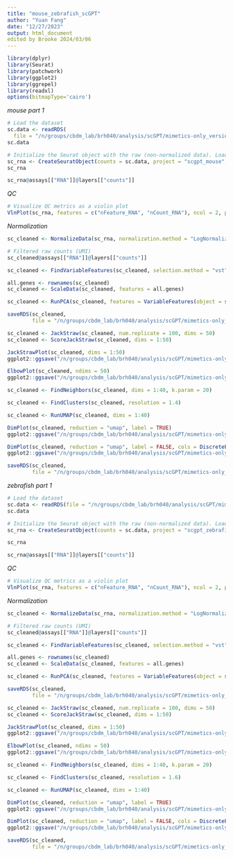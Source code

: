 ```yaml
---
title: "mouse_zebrafish_scGPT"
author: "Yuan Fang"
date: "12/27/2023"
output: html_document
edited by Brooke 2024/03/06
---
```


```r
library(dplyr)
library(Seurat)
library(patchwork)
library(ggplot2)
library(ggrepel)
library(readxl)
options(bitmapType='cairo')
```

*mouse part 1*
```r
# Load the dataset
sc.data <- readRDS(
  file = "/n/groups/cbdm_lab/brh040/analysis/scGPT/mimetics-only_version/mouse/meclo_seurat_table_mouse-humanlabels_mimeticsonly-20240306.rds")
sc.data
```

```r
# Initialize the Seurat object with the raw (non-normalized data). Load in the UMI matrix
sc_rna <- CreateSeuratObject(counts = sc.data, project = "scgpt_mouse", min.cells = 3, min.features = 200)
sc_rna
```

```r
sc_rna@assays[["RNA"]]@layers[["counts"]]
```

*QC*
```r
# Visualize QC metrics as a violin plot
VlnPlot(sc_rna, features = c("nFeature_RNA", "nCount_RNA"), ncol = 2, pt.size = 0.01)
```

*Normalization*
```r
sc_cleaned <- NormalizeData(sc_rna, normalization.method = "LogNormalize", scale.factor = 10000)
```

```r
# Filtered raw counts (UMI)
sc_cleaned@assays[["RNA"]]@layers[["counts"]]
```

```r
sc_cleaned <- FindVariableFeatures(sc_cleaned, selection.method = "vst", nfeatures = 2000)
```

```r
all.genes <- rownames(sc_cleaned)
sc_cleaned <- ScaleData(sc_cleaned, features = all.genes)
```

```r
sc_cleaned <- RunPCA(sc_cleaned, features = VariableFeatures(object = sc_cleaned))
```

```r
saveRDS(sc_cleaned, 
        file = "/n/groups/cbdm_lab/brh040/analysis/scGPT/mimetics-only_version/mouse/meclo_seurat_table_mouse-humanlabels_mimeticsonly-20240306_cleaned.rds")
```


```r
sc_cleaned <- JackStraw(sc_cleaned, num.replicate = 100, dims = 50)
sc_cleaned <- ScoreJackStraw(sc_cleaned, dims = 1:50)
```

```r
JackStrawPlot(sc_cleaned, dims = 1:50)
ggplot2::ggsave("/n/groups/cbdm_lab/brh040/analysis/scGPT/mimetics-only_version/mouse/JackStrawPlot.pdf", height = 8, width = 14)
```

```r
ElbowPlot(sc_cleaned, ndims = 50)
ggplot2::ggsave("/n/groups/cbdm_lab/brh040/analysis/scGPT/mimetics-only_version/mouse/ElbowPlot.pdf", height = 5, width = 6)
```

```r
sc_cleaned <- FindNeighbors(sc_cleaned, dims = 1:40, k.param = 20) 
```

```r
sc_cleaned <- FindClusters(sc_cleaned, resolution = 1.4)
```

```r
sc_cleaned <- RunUMAP(sc_cleaned, dims = 1:40)
```

```r
DimPlot(sc_cleaned, reduction = "umap", label = TRUE)
ggplot2::ggsave("/n/groups/cbdm_lab/brh040/analysis/scGPT/mimetics-only_version/mouse/DimPlot_UMAP_res1.4.pdf", height = 5, width = 6)
```

```r
DimPlot(sc_cleaned, reduction = "umap", label = FALSE, cols = DiscretePalette(16, palette = "glasbey", shuffle = FALSE))
ggplot2::ggsave("/n/groups/cbdm_lab/brh040/analysis/scGPT/mimetics-only_version/mouse/DimPlot_UMAP_res1.4_newcolor.pdf", height = 5, width = 6)
```

```r
saveRDS(sc_cleaned, 
        file = "/n/groups/cbdm_lab/brh040/analysis/scGPT/mimetics-only_version/mouse/meclo_seurat_table_mouse-humanlabels_mimeticsonly-20240306_cleaned.rds")
```

*zebrafish part 1*
```r
# Load the dataset
sc.data <- readRDS(file = "/n/groups/cbdm_lab/brh040/analysis/scGPT/mimetics-only_version/zebrafish/zebrafish_mec_aftercut5-humanlabels_mimeticsonly-20240306.rds")
sc.data
```

```r
# Initialize the Seurat object with the raw (non-normalized data). Load in the UMI matrix
sc_rna <- CreateSeuratObject(counts = sc.data, project = "scgpt_zebrafish", min.cells = 3, min.features = 200)

sc_rna
```

```r
sc_rna@assays[["RNA"]]@layers[["counts"]]
```

*QC*
```r
# Visualize QC metrics as a violin plot
VlnPlot(sc_rna, features = c("nFeature_RNA", "nCount_RNA"), ncol = 2, pt.size = 0.01)
```

*Normalization*
```r
sc_cleaned <- NormalizeData(sc_rna, normalization.method = "LogNormalize", scale.factor = 10000)
```

```r
# Filtered raw counts (UMI)
sc_cleaned@assays[["RNA"]]@layers[["counts"]]
```

```r
sc_cleaned <- FindVariableFeatures(sc_cleaned, selection.method = "vst", nfeatures = 2000)
```

```r
all.genes <- rownames(sc_cleaned)
sc_cleaned <- ScaleData(sc_cleaned, features = all.genes)
```

```r
sc_cleaned <- RunPCA(sc_cleaned, features = VariableFeatures(object = sc_cleaned))
```

```r
saveRDS(sc_cleaned, 
        file = "/n/groups/cbdm_lab/brh040/analysis/scGPT/mimetics-only_version/zebrafish/zebrafish_mec_aftercut5-humanlabels_mimeticsonly-20240306_cleaned.rds")
```


```r
sc_cleaned <- JackStraw(sc_cleaned, num.replicate = 100, dims = 50)
sc_cleaned <- ScoreJackStraw(sc_cleaned, dims = 1:50)
```

```r
JackStrawPlot(sc_cleaned, dims = 1:50)
ggplot2::ggsave("/n/groups/cbdm_lab/brh040/analysis/scGPT/mimetics-only_version/zebrafish/JackStrawPlot.pdf", height = 8, width = 14)
```

```r
ElbowPlot(sc_cleaned, ndims = 50)
ggplot2::ggsave("/n/groups/cbdm_lab/brh040/analysis/scGPT/mimetics-only_version/zebrafish/ElbowPlot.pdf", height = 5, width = 6)
```

```r
sc_cleaned <- FindNeighbors(sc_cleaned, dims = 1:40, k.param = 20) 
```

```r
sc_cleaned <- FindClusters(sc_cleaned, resolution = 1.6) 
```

```r
sc_cleaned <- RunUMAP(sc_cleaned, dims = 1:40)
```

```r
DimPlot(sc_cleaned, reduction = "umap", label = TRUE)
ggplot2::ggsave("/n/groups/cbdm_lab/brh040/analysis/scGPT/mimetics-only_version/zebrafish/DimPlot_UMAP_res1.6.pdf", height = 5, width = 6)
```


```r
DimPlot(sc_cleaned, reduction = "umap", label = FALSE, cols = DiscretePalette(20, palette = "glasbey", shuffle = FALSE))
ggplot2::ggsave("/n/groups/cbdm_lab/brh040/analysis/scGPT/mimetics-only_version/zebrafish/DimPlot_UMAP_res1.6_newcolor.pdf", height = 5, width = 6)
```

```r
saveRDS(sc_cleaned, 
        file = "/n/groups/cbdm_lab/brh040/analysis/scGPT/mimetics-only_version/zebrafish/zebrafish_mec_aftercut5-humanlabels_mimeticsonly-20240306_cleaned.rds")
```
